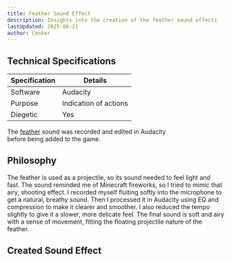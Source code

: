 ```yaml
---
title: Feather Sound Effect  
description: Insights into the creation of the feather sound effects  
lastUpdated: 2025-06-21
author: Cenker  
---
```



## Technical Specifications

| Specification | Details               |
| ------------- | --------------------- |
| Software      | Audacity              |
| Purpose       | Indication of actions |
| Diegetic      | Yes                   |

The [feather](/fowl-play/gameplay/combat/melee-combat/weapons/feather) sound was recorded and edited in Audacity  
before being added to the game.

## Philosophy

The feather is used as a projectile, so its sound needed to feel light and fast. The sound reminded me of Minecraft fireworks, so I tried to mimic that airy, shooting effect. I recorded myself fluiting softly into the microphone to get a natural, breathy sound. Then I processed it in Audacity using EQ and compression to make it clearer and smoother. I also reduced the tempo slightly to give it a slower, more delicate feel. The final sound is soft and airy with a sense of movement, fitting the floating projectile nature of the feather.

## Created Sound Effect

<AudioPlayer  
  src="/sfx/feather/feather.wav"  
  description="Made by fluiting into the microphone and shaping the sound with EQ, compression, and a slight tempo reduction. Inspired by the airy feel of Minecraft fireworks."  
  title="Feather Launch"  
/>
